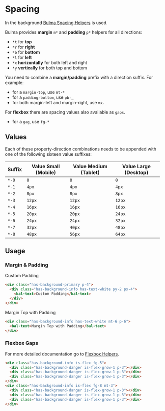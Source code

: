 
# Spacing

In the background [Bulma Spacing Helpers](https://bulma.io/documentation/helpers/spacing-helpers/) is used.

Bulma provides **margin** `m*` and **padding** `p*` helpers for all directions:

- `*t` for **top**
- `*r` for **right**
- `*b` for **bottom**
- `*l` for **left**
- `*x` **horizontally** for both left and right
- `*y` **vertically** for both top and bottom

You need to combine a **margin/padding** prefix with a direction suffix. For example:

- for a `margin-top`, use `mt-*`
- for a `padding-bottom`, use `pb-_`
- for both margin-left and margin-right, use `mx-_`

For **flexbox** there are spacing values also available as `gaps`.

- for a `gag`, use `fg-*`

## Values

Each of these property-direction combinations needs to be appended with one of the following sixteen value suffixes:

| Suffix | Value Small (Mobile) | Value Medium (Tablet) | Value Large (Desktop) |
| ------ | -------------------- | --------------------- | --------------------- |
| `*-0`  | `0`                  | `0`                   | `0`                   |
| `*-1`  | `4px`                | `4px`                 | `4px`                 |
| `*-2`  | `8px`                | `8px`                 | `8px`                 |
| `*-3`  | `12px`               | `12px`                | `12px`                |
| `*-4`  | `16px`               | `16px`                | `16px`                |
| `*-5`  | `20px`               | `20px`                | `24px`                |
| `*-6`  | `24px`               | `24px`                | `32px`                |
| `*-7`  | `32px`               | `40px`                | `48px`                |
| `*-8`  | `48px`               | `56px`                | `64px`                |

## Usage

### Margin & Padding

<Canvas>
  <bal-doc-app>
    <div className="has-background-primary p-4">
      <div className="has-background-info has-text-white py-2 px-4">
        <bal-text>Custom Padding</bal-text>
      </div>
    </div>
  </bal-doc-app>
</Canvas>

```html
<div class="has-background-primary p-4">
  <div class="has-background-info has-text-white py-2 px-4">
    <bal-text>Custom Padding</bal-text>
  </div>
</div>
```

<Canvas>
  <bal-doc-app>
    <div className="has-background-info has-text-white mt-6 p-6">
      <bal-text>Margin Top with Padding</bal-text>
    </div>
  </bal-doc-app>
</Canvas>

```html
<div class="has-background-info has-text-white mt-6 p-6">
  <bal-text>Margin Top with Padding</bal-text>
</div>
```

### Flexbox Gaps

For more detailed documentation go to [Flexbox Helpers](/?path=/docs/design-flexbox-helpers--page).

<Canvas>
  <bal-doc-app>
    <div className="has-background-info is-flex fg-5">
      <div className="has-background-danger is-flex-grow-1 p-3"></div>
      <div className="has-background-danger is-flex-grow-1 p-3"></div>
      <div className="has-background-danger is-flex-grow-1 p-3"></div>
    </div>
    <div className="has-background-info is-flex fg-8 mt-3">
      <div className="has-background-danger is-flex-grow-1 p-3"></div>
      <div className="has-background-danger is-flex-grow-1 p-3"></div>
      <div className="has-background-danger is-flex-grow-1 p-3"></div>
    </div>
  </bal-doc-app>
</Canvas>

```html
<div class="has-background-info is-flex fg-5">
  <div class="has-background-danger is-flex-grow-1 p-3"></div>
  <div class="has-background-danger is-flex-grow-1 p-3"></div>
  <div class="has-background-danger is-flex-grow-1 p-3"></div>
</div>
<div class="has-background-info is-flex fg-8 mt-3">
  <div class="has-background-danger is-flex-grow-1 p-3"></div>
  <div class="has-background-danger is-flex-grow-1 p-3"></div>
  <div class="has-background-danger is-flex-grow-1 p-3"></div>
</div>
```

<bal-doc-github link="/stories/design/04-spacing.docs.mdx"></bal-doc-github>
